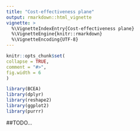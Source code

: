 ```yaml
---
title: "Cost-effectiveness plane"
output: rmarkdown::html_vignette
vignette: >
  %\VignetteIndexEntry{Cost-effectiveness plane}
  %\VignetteEngine{knitr::rmarkdown}
  %\VignetteEncoding{UTF-8}
---
```

  
```r
knitr::opts_chunk$set(
collapse = TRUE,
comment = "#>",
fig.width = 6
)
```

```r
library(BCEA)
library(dplyr)
library(reshape2)
library(ggplot2)
library(purrr)
```


##TODO...

<!-- ## Introduction -->

<!-- The intention of this vignette is to show how to plot different styles of cost-effectiveness acceptability curves using the BCEA package. -->

<!-- ## Two interventions only -->

<!-- This is the simplest case, usually an alternative intervention ($i=1$) versus status-quo ($i=0$). -->

<!-- The plot show the probability that the alternative intervention is cost-effective for each willingness to pay, $k$, -->

<!-- $$ -->
<!-- p(NB_1 \geq NB_0 | k) \mbox{  where  } NB_i = ke - c -->
<!-- $$ -->

<!-- Using the set of $N$ posterior samples, this is approximated by -->

<!-- $$ -->
<!-- \frac{1}{N} \sum_j^N \mathbb{I} (k \Delta e^j - \Delta c^j) -->
<!-- $$ -->

<!-- #### R code -->

<!-- To calculate these in BCEA we use the `bcea()` function. -->

<!-- ```{r} -->
<!-- data("Vaccine") -->

<!-- he <- bcea(e, c) -->
<!-- # str(he) -->

<!-- ceac.plot(he) -->
<!-- ``` -->

<!-- The plot defaults to base R plotting. Type of plot can be set explicitly using the `graph` argument. -->

<!-- ```{r} -->
<!-- ceac.plot(he, graph = "base") -->
<!-- ceac.plot(he, graph = "ggplot2") -->
<!-- # ceac.plot(he, graph = "plotly") -->
<!-- ``` -->

<!-- Other plotting arguments can be specified such as title, line colours and theme. -->

<!-- ```{r} -->
<!-- ceac.plot(he, -->
<!--           graph = "ggplot2", -->
<!--           title = "my title", -->
<!--           line = list(colors = "green"), -->
<!--           theme = theme_dark()) -->
<!-- ``` -->


<!-- ## Multiple interventions -->

<!-- This situation is when there are more than two interventions to consider. -->
<!-- Incremental values can be obtained either always against a fixed reference intervention, such as status-quo, or for all pair-wise comparisons. -->

<!-- ### Against a fixed reference intervention -->

<!-- Without loss of generality, if we assume that we are interested in intervention $i=1$, then we wish to calculate -->

<!-- $$ -->
<!-- p(NB_1 \geq NB_s | k) \;\; \exists \; s \in S -->
<!-- $$ -->

<!-- Using the set of $N$ posterior samples, this is approximated by -->

<!-- $$ -->
<!-- \frac{1}{N} \sum_j^N \mathbb{I} (k \Delta e_{1,s}^j - \Delta c_{1,s}^j) -->
<!-- $$ -->

<!-- #### R code -->

<!-- This is the default plot for `ceac.plot()` so we simply follow the same steps as above with the new data set. -->

<!-- ```{r} -->
<!-- data("Smoking") -->

<!-- he <- bcea(e, c, ref = 4) -->
<!-- # str(he) -->
<!-- ``` -->

<!-- ```{r} -->
<!-- ceac.plot(he) -->

<!-- ceac.plot(he, -->
<!--           graph = "base", -->
<!--           title = "my title", -->
<!--           line = list(colors = "green")) -->
<!-- ``` -->

<!-- ```{r} -->
<!-- ceac.plot(he, -->
<!--           graph = "ggplot2", -->
<!--           title = "my title", -->
<!--           line = list(colors = "green")) -->
<!-- ``` -->

<!-- Reposition legend. -->

<!-- ```{r} -->
<!-- ceac.plot(he, pos = FALSE) # bottom right -->
<!-- ceac.plot(he, pos = c(0, 0)) -->
<!-- ceac.plot(he, pos = c(0, 1)) -->
<!-- ceac.plot(he, pos = c(1, 0)) -->
<!-- ceac.plot(he, pos = c(1, 1)) -->
<!-- ``` -->

<!-- ```{r} -->
<!-- ceac.plot(he, graph = "ggplot2", pos = c(0, 0)) -->
<!-- ceac.plot(he, graph = "ggplot2", pos = c(0, 1)) -->
<!-- ceac.plot(he, graph = "ggplot2", pos = c(1, 0)) -->
<!-- ceac.plot(he, graph = "ggplot2", pos = c(1, 1)) -->
<!-- ``` -->

<!-- Define colour palette. -->

<!-- ```{r} -->
<!-- mypalette <- RColorBrewer::brewer.pal(3, "Accent") -->

<!-- ceac.plot(he, -->
<!--           graph = "base", -->
<!--           title = "my title", -->
<!--           line = list(colors = mypalette), -->
<!--           pos = FALSE) -->

<!-- ceac.plot(he, -->
<!--           graph = "ggplot2", -->
<!--           title = "my title", -->
<!--           line = list(colors = mypalette), -->
<!--           pos = FALSE) -->
<!-- ``` -->

<!-- ### Pair-wise comparisons -->

<!-- Again, without loss of generality, if we assume that we are interested in intervention $i=1$, the we wish to calculate -->

<!-- $$ -->
<!-- p(NB_1 = \max\{NB_i : i \in S\} | k) -->
<!-- $$ -->

<!-- This can be approximated by the following. -->

<!-- $$ -->
<!-- \frac{1}{N} \sum_j^N \prod_{i \in S} \mathbb{I} (k \Delta e_{1,i}^j - \Delta c_{1,i}^j) -->
<!-- $$ -->

<!-- #### R code -->

<!-- In BCEA we first we must determine all combinations of paired interventions using the `multi.ce()` function. -->

<!-- ```{r} -->
<!-- he <- multi.ce(he) -->
<!-- ``` -->

<!-- We can use the same plotting calls as before i.e. `ceac.plot()` and BCEA will deal with the pairwise situation appropriately. -->
<!-- Note that in this case the probabilities at a given willingness to pay sum to 1. -->

<!-- ```{r} -->
<!-- ceac.plot(he, graph = "base") -->

<!-- ceac.plot(he, -->
<!--           graph = "base", -->
<!--           title = "my title", -->
<!--           line = list(colors = "green"), -->
<!--           pos = FALSE) -->

<!-- mypalette <- RColorBrewer::brewer.pal(4, "Dark2") -->

<!-- ceac.plot(he, -->
<!--           graph = "base", -->
<!--           title = "my title", -->
<!--           line = list(colors = mypalette), -->
<!--           pos = c(0,1)) -->
<!-- ``` -->

<!-- ```{r} -->
<!-- ceac.plot(he, -->
<!--           graph = "ggplot2", -->
<!--           title = "my title", -->
<!--           line = list(colors = mypalette), -->
<!--           pos = c(0,1)) -->
<!-- ``` -->

<!-- ```{r echo=FALSE} -->
<!-- # create output docs -->
<!-- # rmarkdown::render(input = "vignettes/ceac.Rmd", output_format = "pdf_document", output_dir = "vignettes") -->
<!-- # rmarkdown::render(input = "vignettes/ceac.Rmd", output_format = "html_document", output_dir = "vignettes") -->
<!-- ``` -->

